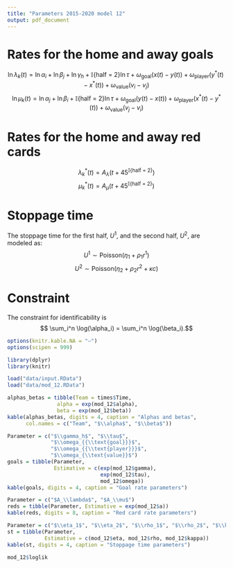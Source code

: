 ```yaml
---
title: "Parameters 2015-2020 model 12"
output: pdf_document
---
```


# Rates for the home and away goals

$$ \ln \lambda_k(t) = \ln \alpha_i + \ln \beta_j +  \ln \gamma_h + \mathbb{I}\{\text{half = 2}\} \ln \tau + \omega_{{\text{goal}}}(x(t)-y(t)) + \omega_{\text{player}}(y^*(t)-x^*(t)) + \omega_{\text{value}} (v_i - v_j) $$
$$ \ln \mu_k(t) = \ln \alpha_j + \ln \beta_i + \mathbb{I}\{\text{half = 2}\} \ln \tau + \omega_{{\text{goal}}}(y(t)-x(t)) + \omega_{{\text{player}}}(x^*(t) - y^*(t)) + \omega_{\text{value}} (v_j - v_i) $$

\begin{itemize}
\item $i$: home team index;
\item $j$: away team index;
\item $\alpha$: attack strength parameter;
\item $1/\beta$: defense strength parameter;
\item $\gamma_h$: home advantage parameter;
\item $\tau$: second half parameter;
\item $x(t)$: the number of goals of the home team until minute t;
\item $y(t)$: the number of goals of the away team until minute t;
\item $x^*(t)$: the number of red cards of the home team until minute t;
\item $y^*(t)$: the number of red cards of the away team until minute t;
\item $v_i$: log of the value of the home team's starting roster in euros;
\item $v_j$: log of the value of the away team's starting roster in euros;
\item $\omega_{{\text{goal}}}$: parameter that measure the impact of leading in the score in the rates;
\item $\omega_{{\text{player}}}$: parameter that measure the impact of having extra players on the field;
\item $\omega_{\text{value}}$: parameter that measure the impact of the difference in value of the starting rosters.
\end{itemize}

# Rates for the home and away red cards

$$ \lambda_k^*(t) = A_\lambda  \Big(t+ 45^{\mathbb{I}\{\text{half = 2}\}} \Big)$$
$$ \mu_k^*(t) = A_\mu  \Big(t+ 45^{\mathbb{I}\{\text{half = 2}\}} \Big)$$

# Stoppage time

The stoppage time for the first half, $U^1$, and the second half, $U^2$, are modeled as:
$$ U^1 \sim \text{Poisson} (\eta_1 + \rho_1 r^1 )$$
$$ U^2 \sim \text{Poisson} (\eta_2 + \rho_2 r^2 + \kappa c)$$
\begin{itemize}
\item $r^t$ is the amount of red cards received in half $t$ until minute 45;
\item $c = \begin{cases}
 1, \text{ if $|x - y| \leq 1$ at minute 45 of the second half;}  \\
 0, \text{ otherwise.}
\end{cases}$
\end{itemize}

# Constraint
The constraint for identificability is
$$ \sum_i^n \log(\alpha_i) = \sum_i^n \log(\beta_i).$$
```r
options(knitr.kable.NA = "–")
options(scipen = 999)

library(dplyr)
library(knitr)

load("data/input.RData")
load("data/mod_12.RData")
```

```r
alphas_betas = tibble(Team = times$Time,
                alpha = exp(mod_12$alpha),
                beta = exp(mod_12$beta))
kable(alphas_betas, digits = 4, caption = "Alphas and betas", 
      col.names = c("Team", "$\\alpha$", "$\\beta$"))
```

```r
Parameter = c("$\\gamma_h$", "$\\tau$", 
              "$\\omega_{{\\text{goal}}}$",
              "$\\omega_{{\\text{player}}}$",
              "$\\omega_{\\text{value}}$")
goals = tibble(Parameter, 
               Estimative = c(exp(mod_12$gamma), 
                              exp(mod_12$tau),
                              mod_12$omega))
kable(goals, digits = 4, caption = "Goal rate parameters")
```

```r
Parameter = c("$A_\\lambda$", "$A_\\mu$")
reds = tibble(Parameter, Estimative = exp(mod_12$a))
kable(reds, digits = 8, caption = "Red card rate parameters")
```

```r
Parameter = c("$\\eta_1$", "$\\eta_2$", "$\\rho_1$", "$\\rho_2$", "$\\kappa$")
st = tibble(Parameter, 
            Estimative = c(mod_12$eta, mod_12$rho, mod_12$kappa))
kable(st, digits = 4, caption = "Stoppage time parameters")
```

```r
mod_12$loglik
```

